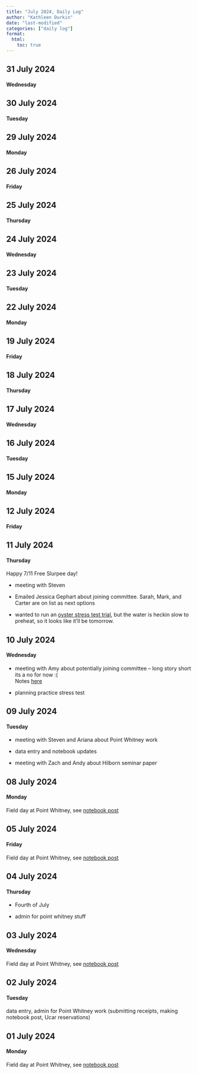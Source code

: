 ```yaml
---
title: "July 2024, Daily Log"
author: "Kathleen Durkin"
date: "last-modified"
categories: ["daily log"]
format:
  html:
    toc: true
---
```


## 31 July 2024

#### Wednesday

## 30 July 2024

#### Tuesday

## 29 July 2024

#### Monday

## 26 July 2024

#### Friday

## 25 July 2024

#### Thursday

## 24 July 2024

#### Wednesday

## 23 July 2024

#### Tuesday

## 22 July 2024

#### Monday

## 19 July 2024

#### Friday

## 18 July 2024

#### Thursday

## 17 July 2024

#### Wednesday

## 16 July 2024

#### Tuesday

## 15 July 2024

#### Monday

## 12 July 2024

#### Friday

## 11 July 2024

#### Thursday

Happy 7/11 Free Slurpee day!

-   meeting with Steven

-   Emailed Jessica Gephart about joining committee. Sarah, Mark, and Carter are on list as next options

-   wanted to run an [oyster stress test trial](../../projects/pacific_oyster/2024_07_11_stress%20test_trial.qmd), but the water is heckin slow to preheat, so it looks like it'll be tomorrow.

## 10 July 2024

#### Wednesday

-   meeting with Amy about potentially joining committee -- long story short its a no for now :(\
    Notes [here](https://docs.google.com/document/d/1IgbZgJOcZYKogHhHB1Apst1ihhXzmYLT-fLHrZf0dtc/edit)

-   planning practice stress test\

## 09 July 2024

#### Tuesday

-   meeting with Steven and Ariana about Point Whitney work

-   data entry and notebook updates

-   meeting with Zach and Andy about Hilborn seminar paper

## 08 July 2024

#### Monday

Field day at Point Whitney, see [notebook post](../../projects/pacific_oyster/2024_07_08_Point_Whitney.qmd)

## 05 July 2024

#### Friday

Field day at Point Whitney, see [notebook post](../../projects/pacific_oyster/2024_07_05_Point_Whitney.qmd)

## 04 July 2024

#### Thursday

-   Fourth of July

-   admin for point whitney stuff

## 03 July 2024

#### Wednesday

Field day at Point Whitney, see [notebook post](../../projects/pacific_oyster/2024_07_03_Point_Whitney.qmd)

## 02 July 2024

#### Tuesday

data entry, admin for Point Whitney work (submitting receipts, making notebook post, Ucar reservations)

## 01 July 2024

#### Monday

Field day at Point Whitney, see [notebook post](../../projects/pacific_oyster/2024_07_01_Point_Whitney.qmd)
